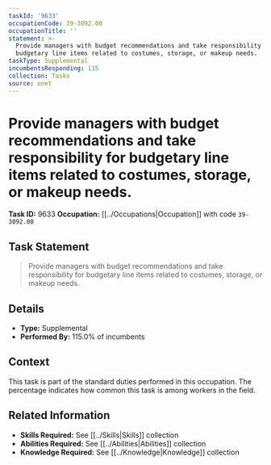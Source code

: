 ```yaml
---
taskId: '9633'
occupationCode: 39-3092.00
occupationTitle: ''
statement: >-
  Provide managers with budget recommendations and take responsibility for
  budgetary line items related to costumes, storage, or makeup needs.
taskType: Supplemental
incumbentsResponding: 115
collection: Tasks
source: onet
---
```

# Provide managers with budget recommendations and take responsibility for budgetary line items related to costumes, storage, or makeup needs.

**Task ID:** 9633
**Occupation:** [[../Occupations|Occupation]] with code `39-3092.00`

## Task Statement

> Provide managers with budget recommendations and take responsibility for budgetary line items related to costumes, storage, or makeup needs.

## Details

- **Type:** Supplemental
- **Performed By:** 115.0% of incumbents

## Context

This task is part of the standard duties performed in this occupation. The percentage indicates how common this task is among workers in the field.

## Related Information

- **Skills Required:** See [[../Skills|Skills]] collection
- **Abilities Required:** See [[../Abilities|Abilities]] collection
- **Knowledge Required:** See [[../Knowledge|Knowledge]] collection
